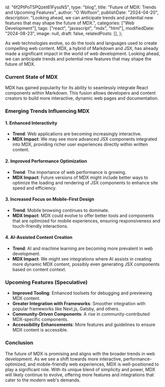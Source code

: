   id: "6f2PtPoT5PQzet61FyssNS",
  type: "blog",
  title: "Future of MDX: Trends and Upcoming Features",
  author: "O Wolfson",
  publishDate: "2024-04-20",
  description:
    "Looking ahead, we can anticipate trends and potential new features that may shape the future of MDX.",
  categories: ["Web Development"],
  tags: ["react", "javascript", "mdx", "html"],
  modifiedDate: "2024-08-23",
  image: null,
  draft: false,
  relatedPosts: [],
};

As web technologies evolve, so do the tools and languages used to create compelling web content. MDX, a hybrid of Markdown and JSX, has already made a significant impact in the world of web development. Looking ahead, we can anticipate trends and potential new features that may shape the future of MDX.

### **Current State of MDX**

MDX has gained popularity for its ability to seamlessly integrate React components within Markdown. This fusion allows developers and content creators to build more interactive, dynamic web pages and documentation.

### **Emerging Trends Influencing MDX**

#### **1. Enhanced Interactivity**

- **Trend**: Web applications are becoming increasingly interactive.
- **MDX Impact**: We may see more advanced JSX components integrated into MDX, providing richer user experiences directly within written content.

#### **2. Improved Performance Optimization**

- **Trend**: The importance of web performance is growing.
- **MDX Impact**: Future versions of MDX might include better ways to optimize the loading and rendering of JSX components to enhance site speed and efficiency.

#### **3. Increased Focus on Mobile-First Design**

- **Trend**: Mobile browsing continues to dominate.
- **MDX Impact**: MDX could evolve to offer better tools and components that are optimized for mobile experiences, ensuring responsiveness and touch-friendly interactions.

#### **4. AI-Assisted Content Creation**

- **Trend**: AI and machine learning are becoming more prevalent in web development.
- **MDX Impact**: We might see integrations where AI assists in creating more dynamic MDX content, possibly even generating JSX components based on content context.

### **Upcoming Features (Speculative)**

- **Improved Tooling**: Enhanced toolsets for debugging and previewing MDX content.
- **Greater Integration with Frameworks**: Smoother integration with popular frameworks like Next.js, Gatsby, and others.
- **Community-Driven Components**: A rise in community-contributed MDX-specific components.
- **Accessibility Enhancements**: More features and guidelines to ensure MDX content is accessible.

### **Conclusion**

The future of MDX is promising and aligns with the broader trends in web development. As we see a shift towards more interactive, performance-optimized, and mobile-friendly web experiences, MDX is well-positioned to play a significant role. With its unique blend of simplicity and power, MDX will likely continue to evolve, offering more features and integrations that cater to the modern web's demands.
